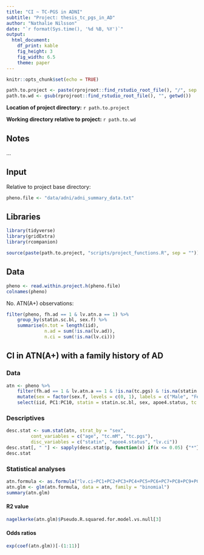 ```yaml
---
title: "CI ~ TC-PGS in ADNI"
subtitle: "Project: thesis_tc_pgs_in_AD"
author: "Nathalie Nilsson"
date: "`r format(Sys.time(), '%d %B, %Y')`"
output: 
  html_document: 
    df_print: kable
    fig_height: 3
    fig_width: 6.5
    theme: paper
---
```


```r
knitr::opts_chunk$set(echo = TRUE)
```

```r
path.to.project <- paste(rprojroot::find_rstudio_root_file(), "/", sep = "")
path.to.wd <- gsub(rprojroot::find_rstudio_root_file(), "", getwd())
```
**Location of project directory:** `r path.to.project`

**Working directory relative to project:** `r path.to.wd`

## Notes
...

## Input
Relative to project base directory:
```r
pheno.file <- "data/adni/adni_summary_data.txt"
```

## Libraries
```r
library(tidyverse)
library(gridExtra)
library(rcompanion)

source(paste(path.to.project, "scripts/project_functions.R", sep = ""))
```

## Data
```r
pheno <- read.within.project.h(pheno.file)
colnames(pheno)
```

No. ATN(A+) observations:
```r
filter(pheno, fh.ad == 1 & lv.atn.a == 1) %>%
    group_by(statin.sc.bl, sex.f) %>%
    summarise(n.tot = length(iid), 
              n.ad = sum(!is.na(lv.ad)), 
              n.ci = sum(!is.na(lv.ci)))
```

## CI in ATN(A+) with a family history of AD

### Data
```r
atn <- pheno %>%
    filter(fh.ad == 1 & lv.atn.a == 1 & !is.na(tc.pgs) & !is.na(statin.sc.bl)) %>%
    mutate(sex = factor(sex.f, levels = c(0, 1), labels = c("Male", "Female"))) %>%
    select(iid, PC1:PC10, statin = statin.sc.bl, sex, apoe4.status, tc.mM = sc.tc.mM, age = lv.age, lv.ci, tc.pgs)
```

### Descriptives
```r
desc.stat <- sum.stat(atn, strat_by = "sex", 
         cont_variables = c("age", "tc.mM", "tc.pgs"), 
         disc_variables = c("statin", "apoe4.status", "lv.ci"))
desc.stat[, " "] <- sapply(desc.stat$p, function(x) if(x <= 0.05) {"*"} else {""})
desc.stat
```

### Statistical analyses
```r
atn.formula <- as.formula("lv.ci~PC1+PC2+PC3+PC4+PC5+PC6+PC7+PC8+PC9+PC10+age+apoe4.status+statin+sex*tc.pgs")
atn.glm <- glm(atn.formula, data = atn, family = "binomial")
summary(atn.glm)
```
#### R2 value
```r
nagelkerke(atn.glm)$Pseudo.R.squared.for.model.vs.null[3]
```

#### Odds ratios
```r
exp(coef(atn.glm))[-(1:11)]
```
